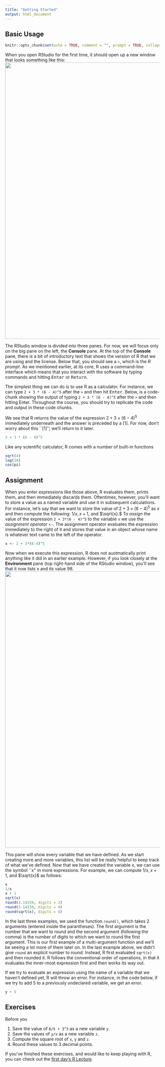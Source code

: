```yaml
---
title: "Getting Started"
output: html_document
---
```



## Basic Usage
```r
knitr::opts_chunk$set(echo = TRUE, comment = "", prompt = TRUE, collapse = TRUE, tidy=TRUE)
```
When you open RStudio for the first time, it should open up a new window that looks something like this:
<img src = "figures/RStudio_screenshot.png" width="1024" height="900">

The RStudio window is divided into three panes. For now, we will focus only on the big pane on the left, the **Console** pane.
At the top of the **Console** pane, there is a bit of introductory text that shows the version of R that we are using and the license. 
Below that, you should see a `>`, which is the *R prompt*.
As we mentioned earlier, at its core, R uses a command-line interface which means that you interact with the software by typing commands and hitting <kbd>Enter</kbd> or <kbd>Return</kbd>.

The simplest thing we can do is to use R as a calculator.
For instance, we can type `2 + 3 * (6 - 4)^5` after the `>` and then hit <kbd>Enter</kbd>.
Below, is a code-chunk showing the output of typing `2 + 3 * (6 - 4)^5` after the `>` and then hitting <kdb>Enter</kbd>.
Throughout the course, you should try to replicate the code and output in these code chunks. 

We see that R returns the value of the expression $2 + 3 \times (6 - 4)^5$ immediately underneath and the answer is preceded by a [1]. 
For now, don't worry about this ``[1]''; we'll return to it later.
```r
2 + 3 * (6 - 4)^5
```

Like any scientific calculator, R comes with a number of built-in functions
```r
sqrt(4)
log(10)
cos(pi)
```


## Assignment
When you enter expressions like those above, R evaluates them, prints them, and then immediately discards them. Oftentimes, however, you'll want to store a value as a named variable and use it in subsequent calculations. For instance, let's say that we want to store the value of $2 + 3\times (6 - 4)^5$ as $x$ and then compute the following: $1/x, x + 1,$ and $\sqrt{x}.$
To *assign* the value of the expression `2 + 3*(6 - 4)^5` to the variable `x` we use the *assignment operator* `<-`. 
The assignment operator evaluates the expression immediately to the right of it and stores that value in an object whose name is whatever text came to the left of the operator. 
```r
x <- 2 + 3*(6-4)^5
```
Now when we execute this expression, R does not auotmatically print anything like it did in an earlier example.
However, if you look closely at the **Environment** pane (top right-hand side of the RStudio window), you'll see that it now lists x and its value 98. 
<img src = "figures/RStudio_assignment_screenshot.png" width="1024" height="900">

This pane will show every variable that we have defined. As we start creating more and more variables, this list will be really helpful to keep track of what we've defined. 
Now that we have created the variable x, we can use the symbol ``x'' in more expressions.
For example, we can compute $1/x, x + 1,$ and $\sqrt{x}$ as follows:
```r
x
1/x
x + 1
sqrt(x)
round(3.14159, digits = 2)
round(3.14159, digits = 4)
round(sqrt(x), digits = 4)
```

In the last three examples, we used the function `round()`, which takes 2 arguments (entered inside the parantheses). The first argument is the number that we want to round and the second argument (following the comma) is the number of digits to which we want to round the first argument. 
This is our first example of a multi-argument function and we'll be seeing a lot more of them later on.
In the last example above, we didn't give `round` an explicit number to round.
Instead, R first evaluated `sqrt(x)` and then rounded it.
R follows the conventional order of operations, in that it evaluates the inner-most expression first and then works its way out.

If we try to evaluate an expression using the name of a variable that we haven't defined yet, R will throw an error.
For instance, in the code below, if we try to add 5 to a previously undeclared variable, we get an error.
```r
y + 5
```


## Exercises

Before you


1. Save the value of `8/5 + 3^3` as a new variable `y`.
2. Save the values of `y/x` as a new variable `z`.
3. Compute the square root of `x`, `y` and `z`.
4. Round these values to 3 decimal points. 

If you've finished these exercises, and would like to keep playing with R, you can check out the [first day's R Lecture](lecture1.html).


